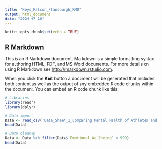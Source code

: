 ```yaml
---
title: "Keys_Falcon_Flansburgh_RMD"
output: html_document
date: "2024-07-10"
---
```


```r
knitr::opts_chunk$set(echo = TRUE)
```

## R Markdown

This is an R Markdown document. Markdown is a simple formatting syntax for authoring HTML, PDF, and MS Word documents. For more details on using R Markdown see <http://rmarkdown.rstudio.com>.

When you click the **Knit** button a document will be generated that includes both content as well as the output of any embedded R code chunks within the document. You can embed an R code chunk like this:
```r
# Libraries
library(readr)
library(dplyr)
```

```r
# Data import
Data <- read_csv('Data_Sheet_1_Comparing Mental Health of Athletes and Non-athletes as They Emerge From a COVID-19 Pandemic Lockdown.csv')
head(Data)
```



```r
# Data cleanup
Data <- Data %>% filter(Data$`Emotional Wellbeing` < 999)
head(Data)

```



